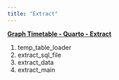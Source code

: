 ```yaml
---
title: "Extract"
---
```




[**Graph Timetable - Quarto - Extract**](https://gist.github.com/zoonalink/d3bafb3100a162c50694be699bfc8e3f)

1. temp_table_loader
2. extract_sql_file
3. extract_data
4. extract_main

<script src="https://gist.github.com/zoonalink/d3bafb3100a162c50694be699bfc8e3f.js"></script>


